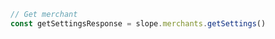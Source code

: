 ```typescript index.ts
// Get merchant
const getSettingsResponse = slope.merchants.getSettings()
```